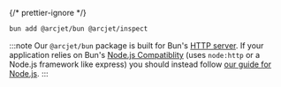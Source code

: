 
{/* prettier-ignore */}
<SelectableContent client:load frameworkSwitcher>
<div slot="bun" slotIdx="1">

```bash
bun add @arcjet/bun @arcjet/inspect
```

</div>
</SelectableContent>

:::note
Our `@arcjet/bun` package is built for
Bun's [HTTP server](https://bun.sh/docs/api/http). If your application relies
on Bun's [Node.js Compatiblity](https://bun.sh/docs/runtime/nodejs-apis)
(uses `node:http` or a Node.js framework like express) you should instead
follow [our guide for Node.js](?f=node-js).
:::
